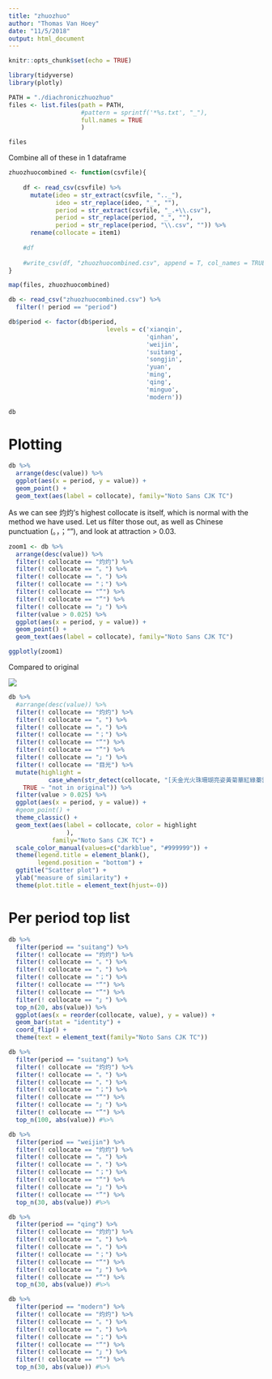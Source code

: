 ```yaml
---
title: "zhuozhuo"
author: "Thomas Van Hoey"
date: "11/5/2018"
output: html_document
---
```


```r
knitr::opts_chunk$set(echo = TRUE)
```

```r
library(tidyverse)
library(plotly)
```

```r
PATH = "./diachroniczhuozhuo"
files <- list.files(path = PATH,
                    #pattern = sprintf('*%s.txt', "_"), 
                    full.names = TRUE
                    )

files
```

Combine all of these in 1 dataframe
```r
zhuozhuocombined <- function(csvfile){
  
    df <- read_csv(csvfile) %>%
      mutate(ideo = str_extract(csvfile, ".._"),
             ideo = str_replace(ideo, "_", ""),
             period = str_extract(csvfile, "_.+\\.csv"),
             period = str_replace(period, "_", ""),
             period = str_replace(period, "\\.csv", "")) %>%
      rename(collocate = item1)
    
    #df
    
    #write_csv(df, "zhuozhuocombined.csv", append = T, col_names = TRUE)
}

map(files, zhuozhuocombined)
```

```r
db <- read_csv("zhuozhuocombined.csv") %>%
  filter(! period == "period")

db$period <- factor(db$period,
                           levels = c('xianqin', 
                                      'qinhan', 
                                      'weijin',
                                      'suitang', 
                                      'songjin', 
                                      'yuan', 
                                      'ming', 
                                      'qing', 
                                      'minguo',
                                      'modern'))

db
```

# Plotting

```r
db %>%
  arrange(desc(value)) %>%
  ggplot(aes(x = period, y = value)) +
  geom_point() +
  geom_text(aes(label = collocate), family="Noto Sans CJK TC") 
```

As we can see 灼灼's highest collocate is itself, which is normal with the method we have used.
Let us filter those out, as well as Chinese punctuation (。，；“”), and look at attraction > 0.03.

```r
zoom1 <- db %>%
  arrange(desc(value)) %>%
  filter(! collocate == "灼灼") %>%
  filter(! collocate == "。") %>%
  filter(! collocate == "，") %>%
  filter(! collocate == "；") %>%
  filter(! collocate == "“") %>%
  filter(! collocate == "”") %>%
  filter(! collocate == "」") %>%
  filter(value > 0.025) %>%
  ggplot(aes(x = period, y = value)) +
  geom_point() +
  geom_text(aes(label = collocate), family="Noto Sans CJK TC") 

ggplotly(zoom1)
```


Compared to original

![](./zhuozhuocldc.png)


```r
db %>%
  #arrange(desc(value)) %>%
  filter(! collocate == "灼灼") %>%
  filter(! collocate == "。") %>%
  filter(! collocate == "，") %>%
  filter(! collocate == "；") %>%
  filter(! collocate == "“") %>%
  filter(! collocate == "”") %>%
  filter(! collocate == "」") %>%
  filter(! collocate == "目光") %>%
  mutate(highlight = 
           case_when(str_detect(collocate, "[夭金光火珠珊瑚亮姿黃菊華紅綠蓁雲鬼]") ~ "in original", 
    TRUE ~ "not in original")) %>%
  filter(value > 0.025) %>%
  ggplot(aes(x = period, y = value)) +
  #geom_point() +
  theme_classic() +
  geom_text(aes(label = collocate, color = highlight
                ), 
            family="Noto Sans CJK TC") +
  scale_color_manual(values=c("darkblue", "#999999")) +
  theme(legend.title = element_blank(),
        legend.position = "bottom") +
  ggtitle("Scatter plot") +
  ylab("measure of similarity") +
  theme(plot.title = element_text(hjust=-0)) 
```



# Per period top list

```r
db %>%
  filter(period == "suitang") %>%
  filter(! collocate == "灼灼") %>%
  filter(! collocate == "。") %>%
  filter(! collocate == "，") %>%
  filter(! collocate == "；") %>%
  filter(! collocate == "“") %>%
  filter(! collocate == "”") %>%
  filter(! collocate == "」") %>%
  top_n(20, abs(value)) %>%
  ggplot(aes(x = reorder(collocate, value), y = value)) +
  geom_bar(stat = "identity") +
  coord_flip() +
  theme(text = element_text(family="Noto Sans CJK TC")) 
```


```r
db %>%
  filter(period == "suitang") %>%
  filter(! collocate == "灼灼") %>%
  filter(! collocate == "。") %>%
  filter(! collocate == "，") %>%
  filter(! collocate == "；") %>%
  filter(! collocate == "“") %>%
  filter(! collocate == "」") %>%
  filter(! collocate == "”") %>%
  top_n(100, abs(value)) #%>%
```



```r
db %>%
  filter(period == "weijin") %>%
  filter(! collocate == "灼灼") %>%
  filter(! collocate == "。") %>%
  filter(! collocate == "，") %>%
  filter(! collocate == "；") %>%
  filter(! collocate == "“") %>%
  filter(! collocate == "」") %>%
  filter(! collocate == "”") %>%
  top_n(30, abs(value)) #%>%
```


```r
db %>%
  filter(period == "qing") %>%
  filter(! collocate == "灼灼") %>%
  filter(! collocate == "。") %>%
  filter(! collocate == "，") %>%
  filter(! collocate == "；") %>%
  filter(! collocate == "“") %>%
  filter(! collocate == "」") %>%
  filter(! collocate == "”") %>%
  top_n(30, abs(value)) #%>%
```



```r
db %>%
  filter(period == "modern") %>%
  filter(! collocate == "灼灼") %>%
  filter(! collocate == "。") %>%
  filter(! collocate == "，") %>%
  filter(! collocate == "；") %>%
  filter(! collocate == "“") %>%
  filter(! collocate == "」") %>%
  filter(! collocate == "”") %>%
  top_n(30, abs(value)) #%>%
```
